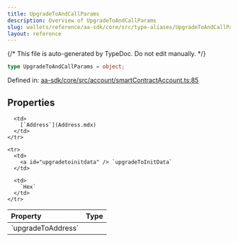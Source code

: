 ```yaml
---
title: UpgradeToAndCallParams
description: Overview of UpgradeToAndCallParams
slug: wallets/reference/aa-sdk/core/src/type-aliases/UpgradeToAndCallParams
layout: reference
---
```


{/* This file is auto-generated by TypeDoc. Do not edit manually. */}

```ts
type UpgradeToAndCallParams = object;
```

Defined in: [aa-sdk/core/src/account/smartContractAccount.ts:85](https://github.com/alchemyplatform/aa-sdk/blob/9df5be8c23af4e472bcb503c17766b16da0ad87d/aa-sdk/core/src/account/smartContractAccount.ts#L85)

## Properties

<table>
  <thead>
    <tr>
      <th align="left">Property</th>
      <th align="left">Type</th>
    </tr>
  </thead>

  <tbody>
    <tr>
      <td>
        <a id="upgradetoaddress" /> `upgradeToAddress`
      </td>

      <td>
        [`Address`](Address.mdx)
      </td>
    </tr>

    <tr>
      <td>
        <a id="upgradetoinitdata" /> `upgradeToInitData`
      </td>

      <td>
        `Hex`
      </td>
    </tr>

  </tbody>
</table>
